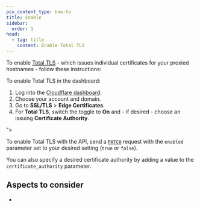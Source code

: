 ```yaml
---
pcx_content_type: how-to
title: Enable
sidebar:
  order: 1
head:
  - tag: title
    content: Enable Total TLS
---
```



To enable [Total TLS](/ssl/edge-certificates/additional-options/total-tls/) - which issues individual certificates for your proxied hostnames - follow these instructions:

<Tabs> <TabItem label="Dashboard">

To enable Total TLS in the dashboard:

1. Log into the [Cloudflare dashboard](https://dash.cloudflare.com).
2. Choose your account and domain.
3. Go to **SSL/TLS** > **Edge Certificates**.
4. For **Total TLS**, switch the toggle to **On** and - if desired - choose an issuing **Certificate Authority**.

</TabItem> ">

To enable Total TLS with the API, send a [`PATCH`](/api/operations/total-tls-enable-or-disable-total-tls) request with the `enabled` parameter set to your desired setting (`true` or `false`).

You can also specify a desired certificate authority by adding a value to the `certificate_authority` parameter.

</TabItem> </Tabs>

## Aspects to consider

- <Render file="total-tls-character-limitation" />
